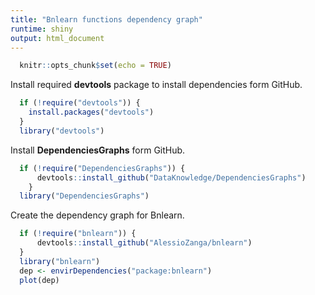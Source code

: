 ```yaml
---
title: "Bnlearn functions dependency graph"
runtime: shiny
output: html_document
---
```

```r
  knitr::opts_chunk$set(echo = TRUE)
```

Install required **devtools** package to install dependencies form GitHub.

```r
  if (!require("devtools")) {
    install.packages("devtools")
  }
  library("devtools")
```

Install **DependenciesGraphs** form GitHub.

```r
  if (!require("DependenciesGraphs")) {
      devtools::install_github("DataKnowledge/DependenciesGraphs")
    }
  library("DependenciesGraphs")
```

Create the dependency graph for Bnlearn.

```r
  if (!require("bnlearn")) {
      devtools::install_github("AlessioZanga/bnlearn")
  }
  library("bnlearn")
  dep <- envirDependencies("package:bnlearn")
  plot(dep)
```
